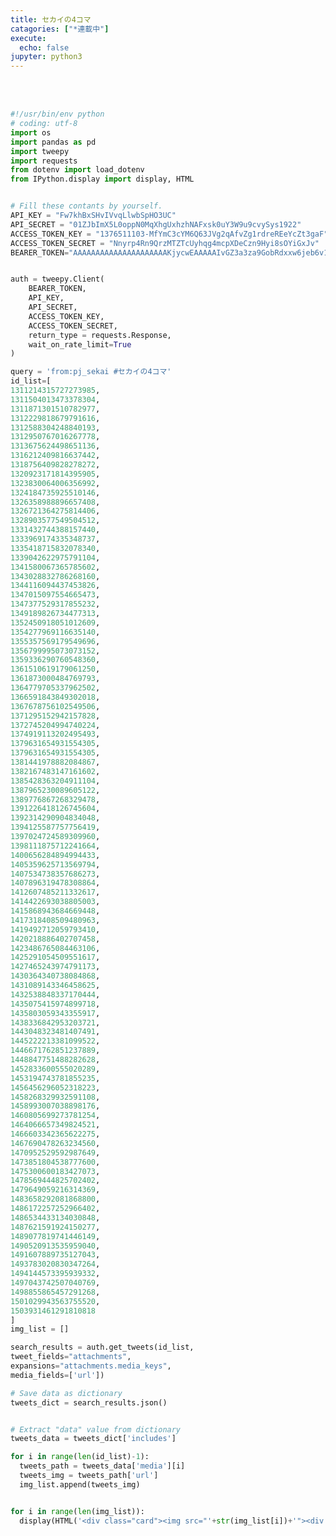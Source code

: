```yaml
---
title: セカイの4コマ
catagories: ["*連載中"]
execute:
  echo: false
jupyter: python3
---
```


<link rel="stylesheet" href="style.css">
<link rel="stylesheet" href="https://fonts.googleapis.com/icon?family=Material+Icons">
<!-- <div id="toc_container" style="border:2px turquoise dashed;padding:0px 12px 0px 12px;border-radius:8px;background-color:rgba(64,224,208, 0.3) !important;">
<p class="toc_title">Contents</p>
<ul class="toc_list">
<li><a href="#Header1">第1~10話</a></li>
<li><a href="#Header11">第11~20話</a></li>
<li><a href="#Header21">第21~30話</a></li>
<li><a href="#Header31">第31~40話</a></li>
<li><a href="#Header41">第41~50話</a></li>
<li><a href="#Header51">第51~60話</a></li>
<li><a href="#Header61">第61~70話</a></li>
<li><a href="#Header71">第71~80話</a></li>
<li><a href="#Header81">第81~90話</a></li>
<li><a href="#Header91">第91~100話</a></li>
<li><a href="#Header101">第101~110話</a></li>
<li><a href="#Header111">第111~120話</a></li>
<li><a href="#Header121">第121~130話</a></li>
<li><a href="#Header131">第131~話</a></li></ul>
</div> -->

<br>
<br>

```python


#!/usr/bin/env python
# coding: utf-8
import os
import pandas as pd
import tweepy
import requests
from dotenv import load_dotenv
from IPython.display import display, HTML


# Fill these contants by yourself. 
API_KEY = "Fw7khBxSHvIVvqLlwbSpHO3UC"
API_SECRET = "01ZJbImX5L0oppN0MqXhgUxhzhNAFxsk0uY3W9u9cvySys1922"
ACCESS_TOKEN_KEY = "1376511103-MfYmC3cYM6Q63JVg2qAfvZg1rdreREeYcZt3gaF"
ACCESS_TOKEN_SECRET = "Nnyrp4Rn9QrzMTZTcUyhqg4mcpXDeCzn9Hyi8sOYiGxJv"
BEARER_TOKEN="AAAAAAAAAAAAAAAAAAAAAKjycwEAAAAAIvGZ3a3za9GobRdxxw6jeb6v1cM%3DwrQqJNA4dVa6buJ2kL104ZYjaF8QAmU8dftrDSlm5HvXn9lfpk"


auth = tweepy.Client(
    BEARER_TOKEN,
    API_KEY,
    API_SECRET, 
    ACCESS_TOKEN_KEY,
    ACCESS_TOKEN_SECRET,
    return_type = requests.Response,
    wait_on_rate_limit=True
)

query = 'from:pj_sekai #セカイの4コマ'
id_list=[
1311214315727273985,
1311504013473378304,
1311871301510782977,
1312229818679791616,
1312588304248840193,
1312950767016267778,
1313675624498651136,
1316212409816637442,
1318756409828278272,
1320923171814395905,
1323830064006356992,
1324184735925510146,
1326358988896657408,
1326721364275814406,
1328903577549504512,
1331432744388157440,
1333969174335348737,
1335418715832078340,
1339042622975791104,
1341580067365785602,
1343028832786268160,
1344116094437453826,
1347015097554665473,
1347377529317855232,
1349189826734477313,
1352450918051012609,
1354277969116635140,
1355357569179549696,
1356799995073073152,
1359336290760548360,
1361510619179061250,
1361873000484769793,
1364779705337962502,
1366591843849302018,
1367678756102549506,
1371295152942157828,
1372745204994740224,
1374919113202495493,
1379631654931554305,
1379631654931554305,
1381441978882084867,
1382167483147161602,
1385428363204911104,
1387965230089605122,
1389776867268329478,
1391226418126745604,
1392314290904834048,
1394125587757756419,
1397024724589309960,
1398111875712241664,
1400656284894994433,
1405359625713569794,
1407534738357686273,
1407896319478308864,
1412607485211332617,
1414422693038805003,
1415868943684669448,
1417318408509480963,
1419492712059793410,
1420218886402707458,
1423486765084463106,
1425291054509551617,
1427465243974791173,
1430364340738084868,
1431089143346458625,
1432538848337170444,
1435075415974899718,
1435803059343355917,
1438336842953203721,
1443048323481407491,
1445222213381099522,
1446671762851237889,
1448847751488282628,
1452833600555020289,
1453194743781855235,
1456456296052318223,
1458268329932591108,
1458993007038898176,
1460805699273781254,
1464066657349824521,
1466603342365622275,
1467690478263234560,
1470952529592987649,
1473851804538777600,
1475300600183427073,
1478569444825702402,
1479649059216314369,
1483658292081868800,
1486172257252966402,
1486534433134030848,
1487621591924150277,
1489077819741446149,
1490520913535959040,
1491607889735127043,
1493783020830347264,
1494144573395939332,
1497043742507040769,
1498855865457291268,
1501029943563755520,
1503931461291810818
]
img_list = []

search_results = auth.get_tweets(id_list, 
tweet_fields="attachments",
expansions="attachments.media_keys", 
media_fields=['url'])

# Save data as dictionary
tweets_dict = search_results.json() 


# Extract "data" value from dictionary
tweets_data = tweets_dict['includes']

for i in range(len(id_list)-1): 
  tweets_path = tweets_data['media'][i]
  tweets_img = tweets_path['url']
  img_list.append(tweets_img)


for i in range(len(img_list)): 
  display(HTML('<div class="card"><img src="'+str(img_list[i])+'"><div class="info"><p>第'+str(i+1)+'話</p><a href="'+str(img_list[i])+'" target="_blank" ><i class="material-icons">open_in_new</i></a></div></div>'))

```
<style>

  @media screen and (max-width:1000px) {
    .cell {
       grid-template-columns:repeat(4, 1fr) !important ; 
    }
  }
  @media screen and (max-width:720px) {
    .cell {
       grid-template-columns:repeat(3, 1fr) !important ; 
    }
  }
  @media screen and (max-width:550px) {
    .cell {
       grid-template-columns:repeat(2, 1fr) !important ; 
    }
  }
  @media screen and (max-width:390px) {
    .cell {
       grid-template-columns:repeat(1, 1fr) !important ; 
    }
  }

  .cell {
    display:grid;
    grid-template-columns:repeat(5, 1fr); 
    grid-gap:10px;
    
  }

  .cell-output{
    width:150px;
    height:150px;
    object-fit: cover;
    border-radius:5px;
    overflow:hidden;
    overflow-x:hidden !important;
    box-shadow:0px 0px 5px #888;
  
  }

  img {
    border-radius:5px;
    object-fit: cover;
  }

</style>
